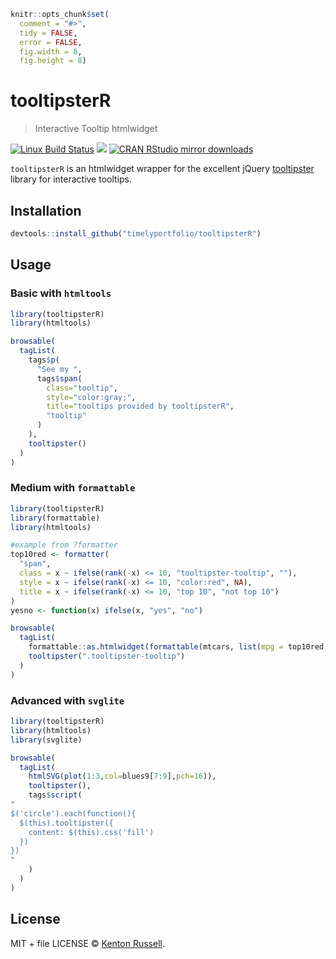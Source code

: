 
```r
knitr::opts_chunk$set(
  comment = "#>",
  tidy = FALSE,
  error = FALSE,
  fig.width = 8,
  fig.height = 8)
```

# tooltipsterR

> Interactive Tooltip htmlwidget

[![Linux Build Status](https://travis-ci.org//tooltipsterR.svg?branch=master)](https://travis-ci.org//tooltipsterR)
[![](http://www.r-pkg.org/badges/version/tooltipsterR)](http://www.r-pkg.org/pkg/tooltipsterR)
[![CRAN RStudio mirror downloads](http://cranlogs.r-pkg.org/badges/tooltipsterR)](http://www.r-pkg.org/pkg/tooltipsterR)


`tooltipsterR` is an htmlwidget wrapper for the excellent jQuery [tooltipster](iamceege.github.io/tooltipster/) library for interactive tooltips.

## Installation

```r
devtools::install_github("timelyportfolio/tooltipsterR")
```

## Usage

### Basic with `htmltools`

```r
library(tooltipsterR)
library(htmltools)

browsable(
  tagList(
    tags$p(
      "See my ",
      tags$span(
        class="tooltip",
        style="color:gray;",
        title="tooltips provided by tooltipsterR",
        "tooltip"
      )
    ),
    tooltipster()
  )
)
```

### Medium with `formattable`

```r
library(tooltipsterR)
library(formattable)
library(htmltools)

#example from ?formatter
top10red <- formatter(
  "span",
  class = x ~ ifelse(rank(-x) <= 10, "tooltipster-tooltip", ""),
  style = x ~ ifelse(rank(-x) <= 10, "color:red", NA),
  title = x ~ ifelse(rank(-x) <= 10, "top 10", "not top 10")
)
yesno <- function(x) ifelse(x, "yes", "no")

browsable(
  tagList(
    formattable::as.htmlwidget(formattable(mtcars, list(mpg = top10red, qsec = top10red, am = yesno))),
    tooltipster(".tooltipster-tooltip")
  )
)
```
### Advanced with `svglite`

```r
library(tooltipsterR)
library(htmltools)
library(svglite)

browsable(
  tagList(
    htmlSVG(plot(1:3,col=blues9[7:9],pch=16)),
    tooltipster(),
    tags$script(
"
$('circle').each(function(){
  $(this).tooltipster({
    content: $(this).css('fill')
  })
})
"      
    )
  )
)
```

## License

MIT + file LICENSE © [Kenton Russell](https://github.com/).
